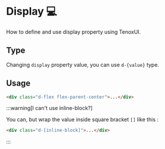 # Display 💻

How to define and use display property using TenoxUI.

## Type

Changing `display` property value, you can use `d-{value}` type.

## Usage

```html title="html"
<div class="d-flex flex-parent-center">...</div>
```

:::warning[I can't use inline-block?]

You can, but wrap the value inside square bracket `[]` like this :

```html
<div class="d-[inline-block]">...</div>
```

:::
